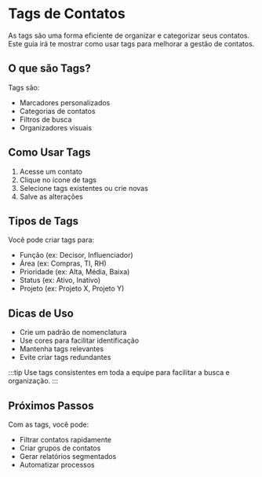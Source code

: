 # Tags de Contatos

As tags são uma forma eficiente de organizar e categorizar seus contatos. Este guia irá te mostrar como usar tags para melhorar a gestão de contatos.

## O que são Tags?

Tags são:
- Marcadores personalizados
- Categorias de contatos
- Filtros de busca
- Organizadores visuais

## Como Usar Tags

1. Acesse um contato
2. Clique no ícone de tags
3. Selecione tags existentes ou crie novas
4. Salve as alterações

## Tipos de Tags

Você pode criar tags para:
- Função (ex: Decisor, Influenciador)
- Área (ex: Compras, TI, RH)
- Prioridade (ex: Alta, Média, Baixa)
- Status (ex: Ativo, Inativo)
- Projeto (ex: Projeto X, Projeto Y)

## Dicas de Uso

- Crie um padrão de nomenclatura
- Use cores para facilitar identificação
- Mantenha tags relevantes
- Evite criar tags redundantes

:::tip
Use tags consistentes em toda a equipe para facilitar a busca e organização.
:::

## Próximos Passos

Com as tags, você pode:
- Filtrar contatos rapidamente
- Criar grupos de contatos
- Gerar relatórios segmentados
- Automatizar processos 